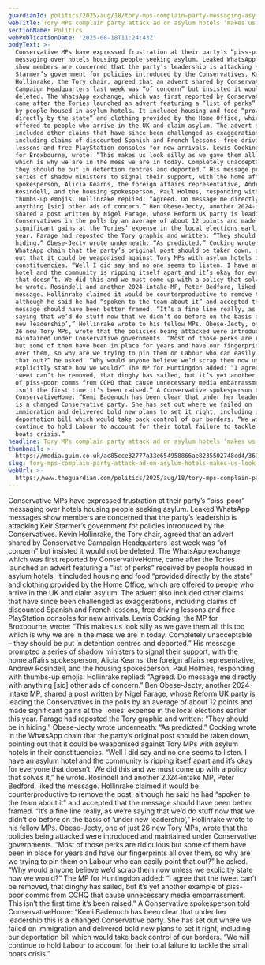 ```yaml
---
guardianId: politics/2025/aug/18/tory-mps-complain-party-messaging-asylum-hotels
webTitle: Tory MPs complain party attack ad on asylum hotels ‘makes us look silly’
sectionName: Politics
webPublicationDate: '2025-08-18T11:24:43Z'
bodyText: >-
  Conservative MPs have expressed frustration at their party’s “piss-poor”
  messaging over hotels housing people seeking asylum. Leaked WhatsApp messages
  show members are concerned that the party’s leadership is attacking Keir
  Starmer’s government for policies introduced by the Conservatives. Kevin
  Hollinrake, the Tory chair, agreed that an advert shared by Conservative
  Campaign Headquarters last week was “of concern” but insisted it would not be
  deleted. The WhatsApp exchange, which was first reported by ConservativeHome,
  came after the Tories launched an advert featuring a “list of perks” received
  by people housed in asylum hotels. It included housing and food “provided
  directly by the state” and clothing provided by the Home Office, which are
  offered to people who arrive in the UK and claim asylum. The advert also
  included other claims that have since been challenged as exaggerations,
  including claims of discounted Spanish and French lessons, free driving
  lessons and free PlayStation consoles for new arrivals. Lewis Cocking, the MP
  for Broxbourne, wrote: “This makes us look silly as we gave them all this too
  which is why we are in the mess we are in today. Completely unacceptable –
  they should be put in detention centres and deported.” His message prompted a
  series of shadow ministers to signal their support, with the home affairs
  spokesperson, Alicia Kearns, the foreign affairs representative, Andrew
  Rosindell, and the housing spokesperson, Paul Holmes, responding with
  thumbs-up emojis. Hollinrake replied: “Agreed. Do message me directly with
  anything [sic] other ads of concern.” Ben Obese-Jecty, another 2024-intake MP,
  shared a post written by Nigel Farage, whose Reform UK party is leading the
  Conservatives in the polls by an average of about 12 points and made
  significant gains at the Tories’ expense in the local elections earlier this
  year. Farage had reposted the Tory graphic and written: “They should be in
  hiding.” Obese-Jecty wrote underneath: “As predicted.” Cocking wrote in the
  WhatsApp chain that the party’s original post should be taken down, pointing
  out that it could be weaponised against Tory MPs with asylum hotels in their
  constituencies. “Well I did say and no one seems to listen. I have an asylum
  hotel and the community is ripping itself apart and it’s okay for everyone
  that doesn’t. We did this and we must come up with a policy that solves it,”
  he wrote. Rosindell and another 2024-intake MP, Peter Bedford, liked the
  message. Hollinrake claimed it would be counterproductive to remove the post,
  although he said he had “spoken to the team about it” and accepted that the
  message should have been better framed. “It’s a fine line really, as we’re
  saying that we’d do stuff now that we didn’t do before on the basis of ‘under
  new leadership’,” Hollinrake wrote to his fellow MPs. Obese-Jecty, one of just
  26 new Tory MPs, wrote that the policies being attacked were introduced and
  maintained under Conservative governments. “Most of those perks are ridiculous
  but some of them have been in place for years and have our fingerprints all
  over them, so why are we trying to pin them on Labour who can easily point
  that out?” he asked. “Why would anyone believe we’d scrap them now unless we
  explicitly state how we would?” The MP for Huntingdon added: “I agree that the
  tweet can’t be removed, that dinghy has sailed, but it’s yet another example
  of piss-poor comms from CCHQ that cause unnecessary media embarrassment. This
  isn’t the first time it’s been raised.” A Conservative spokesperson told
  ConservativeHome: “Kemi Badenoch has been clear that under her leadership this
  is a changed Conservative party. She has set out where we failed on
  immigration and delivered bold new plans to set it right, including our
  deportation bill which would take back control of our borders. “We will
  continue to hold Labour to account for their total failure to tackle the small
  boats crisis.”
headline: Tory MPs complain party attack ad on asylum hotels ‘makes us look silly’
thumbnail: >-
  https://media.guim.co.uk/ae85cce32777a33e654958866ae8235502748cd4/369_0_3688_2950/500.jpg
slug: tory-mps-complain-party-attack-ad-on-asylum-hotels-makes-us-look-silly
webUrl: >-
  https://www.theguardian.com/politics/2025/aug/18/tory-mps-complain-party-messaging-asylum-hotels
---
```

Conservative MPs have expressed frustration at their party’s “piss-poor” messaging over hotels housing people seeking asylum. Leaked WhatsApp messages show members are concerned that the party’s leadership is attacking Keir Starmer’s government for policies introduced by the Conservatives. Kevin Hollinrake, the Tory chair, agreed that an advert shared by Conservative Campaign Headquarters last week was “of concern” but insisted it would not be deleted. The WhatsApp exchange, which was first reported by ConservativeHome, came after the Tories launched an advert featuring a “list of perks” received by people housed in asylum hotels. It included housing and food “provided directly by the state” and clothing provided by the Home Office, which are offered to people who arrive in the UK and claim asylum. The advert also included other claims that have since been challenged as exaggerations, including claims of discounted Spanish and French lessons, free driving lessons and free PlayStation consoles for new arrivals. Lewis Cocking, the MP for Broxbourne, wrote: “This makes us look silly as we gave them all this too which is why we are in the mess we are in today. Completely unacceptable – they should be put in detention centres and deported.” His message prompted a series of shadow ministers to signal their support, with the home affairs spokesperson, Alicia Kearns, the foreign affairs representative, Andrew Rosindell, and the housing spokesperson, Paul Holmes, responding with thumbs-up emojis. Hollinrake replied: “Agreed. Do message me directly with anything [sic] other ads of concern.” Ben Obese-Jecty, another 2024-intake MP, shared a post written by Nigel Farage, whose Reform UK party is leading the Conservatives in the polls by an average of about 12 points and made significant gains at the Tories’ expense in the local elections earlier this year. Farage had reposted the Tory graphic and written: “They should be in hiding.” Obese-Jecty wrote underneath: “As predicted.” Cocking wrote in the WhatsApp chain that the party’s original post should be taken down, pointing out that it could be weaponised against Tory MPs with asylum hotels in their constituencies. “Well I did say and no one seems to listen. I have an asylum hotel and the community is ripping itself apart and it’s okay for everyone that doesn’t. We did this and we must come up with a policy that solves it,” he wrote. Rosindell and another 2024-intake MP, Peter Bedford, liked the message. Hollinrake claimed it would be counterproductive to remove the post, although he said he had “spoken to the team about it” and accepted that the message should have been better framed. “It’s a fine line really, as we’re saying that we’d do stuff now that we didn’t do before on the basis of ‘under new leadership’,” Hollinrake wrote to his fellow MPs. Obese-Jecty, one of just 26 new Tory MPs, wrote that the policies being attacked were introduced and maintained under Conservative governments. “Most of those perks are ridiculous but some of them have been in place for years and have our fingerprints all over them, so why are we trying to pin them on Labour who can easily point that out?” he asked. “Why would anyone believe we’d scrap them now unless we explicitly state how we would?” The MP for Huntingdon added: “I agree that the tweet can’t be removed, that dinghy has sailed, but it’s yet another example of piss-poor comms from CCHQ that cause unnecessary media embarrassment. This isn’t the first time it’s been raised.” A Conservative spokesperson told ConservativeHome: “Kemi Badenoch has been clear that under her leadership this is a changed Conservative party. She has set out where we failed on immigration and delivered bold new plans to set it right, including our deportation bill which would take back control of our borders. “We will continue to hold Labour to account for their total failure to tackle the small boats crisis.”
